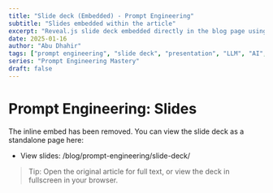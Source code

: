 ```yaml
---
title: "Slide deck (Embedded) - Prompt Engineering"
subtitle: "Slides embedded within the article"
excerpt: "Reveal.js slide deck embedded directly in the blog page using a React component."
date: 2025-01-16
author: "Abu Dhahir"
tags: ["prompt engineering", "slide deck", "presentation", "LLM", "AI", "mdx"]
series: "Prompt Engineering Mastery"
draft: false
---
```




# Prompt Engineering: Slides

The inline embed has been removed. You can view the slide deck as a standalone page here:

- View slides: /blog/prompt-engineering/slide-deck/

> Tip: Open the original article for full text, or view the deck in fullscreen in your browser.
